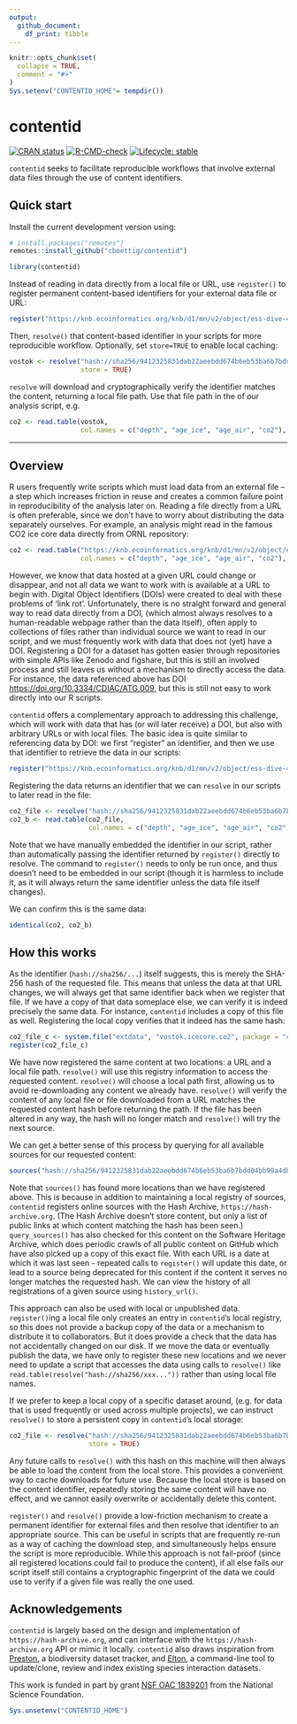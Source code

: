 ```yaml
---
output: 
  github_document:
    df_print: tibble
---
```


<!-- README.md is generated from README.Rmd. Please edit that file -->

```r
knitr::opts_chunk$set(
  collapse = TRUE,
  comment = "#>"
)
Sys.setenv("CONTENTID_HOME"= tempdir())
```

# contentid

<!-- badges: start -->
[![CRAN status](https://www.r-pkg.org/badges/version/contentid)](https://CRAN.R-project.org/package=contentid)
[![R-CMD-check](https://github.com/cboettig/contentid/actions/workflows/R-CMD-check.yaml/badge.svg)](https://github.com/cboettig/contentid/actions/workflows/R-CMD-check.yaml)
[![Lifecycle: stable](https://img.shields.io/badge/lifecycle-stable-brightgreen.svg)](https://lifecycle.r-lib.org/articles/stages.html#stable)
<!-- badges: end -->


`contentid` seeks to facilitate reproducible workflows that involve external data files through the use of content identifiers. 

## Quick start

Install the current development version using:

```r
# install.packages("remotes")
remotes::install_github("cboettig/contentid")
```
```r
library(contentid)
```


Instead of reading in data directly from a local file or URL, use `register()` to register permanent content-based identifiers for your external data file or URL:

```r
register("https://knb.ecoinformatics.org/knb/d1/mn/v2/object/ess-dive-457358fdc81d3a5-20180726T203952542")
```

Then, `resolve()` that content-based identifier in your scripts for more reproducible workflow. Optionally, set `store=TRUE` to enable local caching:  

```r
vostok <- resolve("hash://sha256/9412325831dab22aeebdd674b6eb53ba6b7bdd04bb99a4dbb21ddff646287e37",
                  store = TRUE)
```


`resolve` will download and cryptographically verify the identifier matches the content, returning a local file path.  Use that file path in the of our analysis script, e.g. 

```r
co2 <- read.table(vostok, 
                  col.names = c("depth", "age_ice", "age_air", "co2"), skip = 21)
```


---

## Overview

R users frequently write scripts which must load data from an external file -- a step which increases friction in reuse and creates a common failure point in reproducibility of the analysis later on. Reading a file directly from a URL is often preferable, since we don't have to worry about distributing the data separately ourselves.  For example, an analysis might read in the famous CO2 ice core data directly from ORNL repository:

```r
co2 <- read.table("https://knb.ecoinformatics.org/knb/d1/mn/v2/object/ess-dive-457358fdc81d3a5-20180726T203952542", 
                  col.names = c("depth", "age_ice", "age_air", "co2"), skip = 21)
```

However, we know that data hosted at a given URL could change or disappear, and not all data we want to work with is available at a URL to begin with.  Digital Object Identifiers (DOIs) were created to deal with these problems of 'link rot'.  Unfortunately, there is no straight forward and general way to read data directly from a DOI, (which almost always resolves to a human-readable webpage rather than the data itself), often apply to collections of files rather than individual source we want to read in our script, and we must frequently work with data that does not (yet) have a DOI. Registering a DOI for a dataset has gotten easier through repositories with simple APIs like Zenodo and figshare, but this is still an involved process and still leaves us without a mechanism to directly access the data.  For instance, the data referenced above has DOI <https://doi.org/10.3334/CDIAC/ATG.009>, but this is still not easy to work directly into our R scripts.

`contentid` offers a complementary approach to addressing this challenge, which will work with data that has (or will later receive) a DOI, but also with arbitrary URLs or with local files. The basic idea is quite similar to referencing data by DOI: we first "register" an identifier, and then we use that identifier to retrieve the data in our scripts:

```r
register("https://knb.ecoinformatics.org/knb/d1/mn/v2/object/ess-dive-457358fdc81d3a5-20180726T203952542")
```

Registering the data returns an identifier that we can `resolve` in our scripts to later read in the file:

```r
co2_file <- resolve("hash://sha256/9412325831dab22aeebdd674b6eb53ba6b7bdd04bb99a4dbb21ddff646287e37")
co2_b <- read.table(co2_file, 
                    col.names = c("depth", "age_ice", "age_air", "co2"), skip = 21)
```

Note that we have manually embedded the identifier in our script, rather than automatically passing the identifier returned by `register()` directly to resolve.  The command to `register()` needs to only be run once, and thus doesn't need to be embedded in our script (though it is harmless to include it, as it will always return the same identifier unless the data file itself changes). 

We can confirm this is the same data:

```r
identical(co2, co2_b)
```

## How this works

As the identifier (`hash://sha256/...`) itself suggests, this is merely the SHA-256 hash of the requested file.  This means that unless the data at that URL changes, we will always get that same identifier back when we register that file.  If we have a copy of that data someplace else, we can verify it is indeed precisely the same data.  For instance, `contentid` includes a copy of this file as well.  Registering the local copy verifies that it indeed has the same hash:

```r
co2_file_c <- system.file("extdata", "vostok.icecore.co2", package = "contentid")
register(co2_file_c)
```

We have now registered the same content at two locations: a URL and a local file path.  `resolve()` will use this registry information to access the requested content. `resolve()` will choose a local path first, allowing us to avoid re-downloading any content we already have.  `resolve()` will verify the content of any local file or file downloaded from a URL matches the requested content hash before returning the path. If the file has been altered in any way, the hash will no longer match and `resolve()` will try the next source.  

We can get a better sense of this process by querying for all available sources for our requested content:

```r
sources("hash://sha256/9412325831dab22aeebdd674b6eb53ba6b7bdd04bb99a4dbb21ddff646287e37")
```

Note that `sources()` has found more locations than we have registered above.  This is because in addition to maintaining a local registry of sources, `contentid` registers online sources with the Hash Archive, `https://hash-archive.org`. (The Hash Archive doesn't store content, but only a list of public links at which content matching the hash has been seen.)  `query_sources()` has also checked for this content on the Software Heritage Archive, which does periodic crawls of all public content on GitHub which have also picked up a copy of this exact file. With each URL is a date at which it was last seen - repeated calls to `register()` will update this date, or lead to a source being deprecated for this content if the content it serves no longer matches the requested hash. We can view the history of all registrations of a given source using `history_url()`.  

This approach can also be used with local or unpublished data.  `register()`ing a local file only creates an entry in `contentid`'s local registry, so this does not provide a backup copy of the data or a mechanism to distribute it to collaborators.  But it does provide a check that the data has not accidentally changed on our disk. If we move the data or eventually publish the data, we have only to register these new locations and we never need to update a script that accesses the data using calls to `resolve()` like `read.table(resolve("hash://sha256/xxx..."))` rather than using local file names.  

If we prefer to keep a local copy of a specific dataset around, (e.g. for data that is used frequently or used across multiple projects), we can instruct `resolve()` to store a persistent copy in `contentid`'s local storage:

```r
co2_file <- resolve("hash://sha256/9412325831dab22aeebdd674b6eb53ba6b7bdd04bb99a4dbb21ddff646287e37", 
                    store = TRUE)
```

Any future calls to `resolve()` with this hash on this machine will then always be able to load the content from the local store.  This provides a convenient way to cache downloads for future use.  Because the local store is based on the content identifier, repeatedly storing the same content will have no effect, and we cannot easily overwrite or accidentally delete this content.


`register()` and `resolve()` provide a low-friction mechanism to create a permanent identifier for external files and then resolve that identifier to an appropriate source.  This can be useful in scripts that are frequently re-run as a way of caching the download step, and simultaneously helps ensure the script is more reproducible.  While this approach is not fail-proof (since all registered locations could fail to produce the content), if all else fails our script itself still contains a cryptographic fingerprint of the data we could use to verify if a given file was really the one used.  


## Acknowledgements

`contentid` is largely based on the design and implementation of `https://hash-archive.org`, and can interface with the `https://hash-archive.org` API or mimic it locally.  `contentid` also draws inspiration from [Preston](https://github.com/bio-guoda/preston), a biodiversity dataset tracker, and [Elton](https://github.com/globalbioticinteractions/elton), a command-line tool to update/clone, review and index existing species interaction datasets.

This work is funded in part by grant [NSF OAC 1839201](https://www.nsf.gov/awardsearch/showAward?AWD_ID=1839201&HistoricalAwards=false) from the National Science Foundation.

```r
Sys.unsetenv("CONTENTID_HOME")
```
